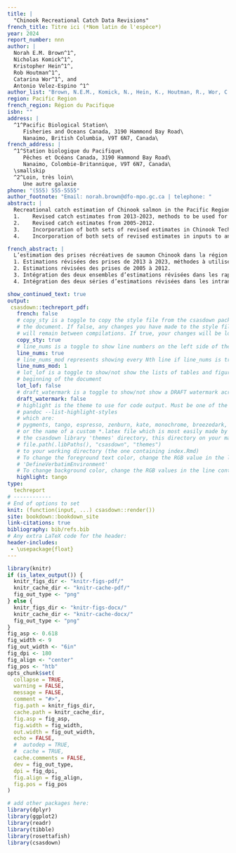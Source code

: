 ```yaml
---
title: |
  "Chinook Recreational Catch Data Revisions"
french_title: Titre ici (*Nom latin de l'espèce*)
year: 2024
report_number: nnn
author: |
  Norah E.M. Brown^1^, 
  Nicholas Komick^1^,
  Kristopher Hein^1^,
  Rob Houtman^1^, 
  Catarina Wor^1^, and
  Antonio Velez-Espino ^1^
author_list: "Brown, N.E.M., Komick, N., Hein, K., Houtman, R., Wor, C., and Velez-Espino, A."
region: Pacific Region
french_region: Région du Pacifique
isbn: ""
address: |
  ^1^Pacific Biological Station\
     Fisheries and Oceans Canada, 3190 Hammond Bay Road\
     Nanaimo, British Columbia, V9T 6N7, Canada\
french_address: |
  ^1^Station biologique du Pacifique\
     Pêches et Océans Canada, 3190 Hammond Bay Road\
     Nanaimo, Colombie-Britannique, V9T 6N7, Canada\
  \smallskip
  ^2^Loin, très loin\
     Une autre galaxie
phone: "(555) 555-5555"
author_footnote: "Email: norah.brown@dfo-mpo.gc.ca | telephone: "
abstract: |
  Recreational catch estimation of Chinook salmon in the Pacific Region has historically been accomplished using a combination of creel surveys and logbook programs. However, there are substantial spatial and temporal gaps in the creel and logbook data, which targets the most heavily fished areas and months. A mandatory Internet Recreational Effort and Catch (iREC) survey has been implemented since July 2012 to resolve these gaps and contribute to recreational catch information. These data have been variably incorporated into the Chinook recreational catch since 2013 in most regions domestically, but this incorporation has not occurred in a standardized way. Furthermore, iREC has not be incorporated in catch estimates prior to 2013, creating difficultly in comparing pre-2013 catch to post-2013 catch, a requirement for some aspects of the Pacific Salmon Treaty for Iddividual Stock Based Management (ISBM) fisheries. Here, we present:
  1.	Revised catch estimates from 2013-2023, methods to be used for future catch estimates. 
  2.	Revised catch estimates from 2005-2012. 
  3.	Incorporation of both sets of revised estimates in Chinook Technical Commitee (CTC) reports
  4.	Incorporation of both sets of revised estimates in inputs to annual CTC processes 

french_abstract: |
  L’estimation des prises récréatives de saumon Chinook dans la région du Pacifique a toujours été réalisée à l’aide d’une combinaison de relevés de pêcheurs et de programmes de journaux de bord. Cependant, il existe d’importantes lacunes spatiales et temporelles dans les données des pêcheurs et des journaux de bord, qui ciblent les zones et les mois les plus exploités. Depuis juillet 2012, une programme de déclaration de l’effort et des prises de la pêche récréative sur Internet (iREC) a été mis en œuvre afin de combler ces lacunes et de contribuer à l’information sur les prises récréatives. Depuis 2013, ces données ont été intégrées de façon variable dans les prises récréatives de saumon Chinook dans la plupart des zones, mais cette intégration ne s’est pas faite de manière normalisée. De plus, l’iREC n’a pas été intégré dans les estimations des prises avant 2013, ce qui rend difficile la comparaison des prises d’avant 2013 avec celles d’après 2013 et une exigence pour certains aspects du Traité sur le saumon du Pacifique (PST) pour les pêches de gestion individuelle des stocks (ISBM). Nous vous présentons ici
  1. Estimations révisées des prises de 2013 à 2023, méthodes à utiliser pour les estimations futures des prises. 
  2. Estimations révisées des prises de 2005 à 2012. 
  3. Intégration des deux ensembles d’estimations révisées dans les rapports du Comité technique du saumon Chinook (CTC)
  4. Intégration des deux séries d’estimations révisées dans les intrants des processus annuels du CTC 

show_continued_text: true
output:
 csasdown::techreport_pdf:
   french: false
   # copy_sty is a toggle to copy the style file from the csasdown package every time you compile
   # the document. If false, any changes you have made to the style file in your project
   # will remain between compilations. If true, your changes will be lost when you compile
   copy_sty: true
   # line_nums is a toggle to show line numbers on the left side of the page. 
   line_nums: true
   # line_nums_mod represents showing every Nth line if line_nums is true
   line_nums_mod: 1
   # lot_lof is a toggle to show/not show the lists of tables and figures at the
   # beginning of the document
   lot_lof: false
   # draft_watermark is a toggle to show/not show a DRAFT watermark across every page
   draft_watermark: false
   # highlight is the theme to use for code output. Must be one of the list given by:
   # pandoc --list-highlight-styles
   # which are:
   # pygments, tango, espresso, zenburn, kate, monochrome, breezedark, haddock
   # or the name of a custom *.latex file which is most easily made by copying one from 
   # the csasdown library 'themes' directory, this directory on your machine:
   # file.path(.libPaths(), "csasdown", "themes")
   # to your working directory (the one containing index.Rmd)
   # To change the foreground text color, change the RGB value in the line containing
   # 'DefineVerbatimEnvironment'
   # To change background color, change the RGB values in the line containing 'shadecolor'
   highlight: tango
type:
  techreport
# ------------
# End of options to set
knit: (function(input, ...) csasdown::render())
site: bookdown::bookdown_site
link-citations: true
bibliography: bib/refs.bib
# Any extra LaTeX code for the header:
header-includes:
 - \usepackage{float}
---
```


```r
library(knitr)
if (is_latex_output()) {
  knitr_figs_dir <- "knitr-figs-pdf/"
  knitr_cache_dir <- "knitr-cache-pdf/"
  fig_out_type <- "png"
} else {
  knitr_figs_dir <- "knitr-figs-docx/"
  knitr_cache_dir <- "knitr-cache-docx/"
  fig_out_type <- "png"
}
fig_asp <- 0.618
fig_width <- 9
fig_out_width <- "6in"
fig_dpi <- 180
fig_align <- "center"
fig_pos <- "htb"
opts_chunk$set(
  collapse = TRUE,
  warning = FALSE,
  message = FALSE,
  comment = "#>",
  fig.path = knitr_figs_dir,
  cache.path = knitr_cache_dir,
  fig.asp = fig_asp,
  fig.width = fig_width,
  out.width = fig_out_width,
  echo = FALSE,
  #  autodep = TRUE,
  #  cache = TRUE,
  cache.comments = FALSE,
  dev = fig_out_type,
  dpi = fig_dpi,
  fig.align = fig_align,
  fig.pos = fig_pos
)
```

```r
# add other packages here:
library(dplyr)
library(ggplot2)
library(readr)
library(tibble)
library(rosettafish)
library(csasdown)
```
